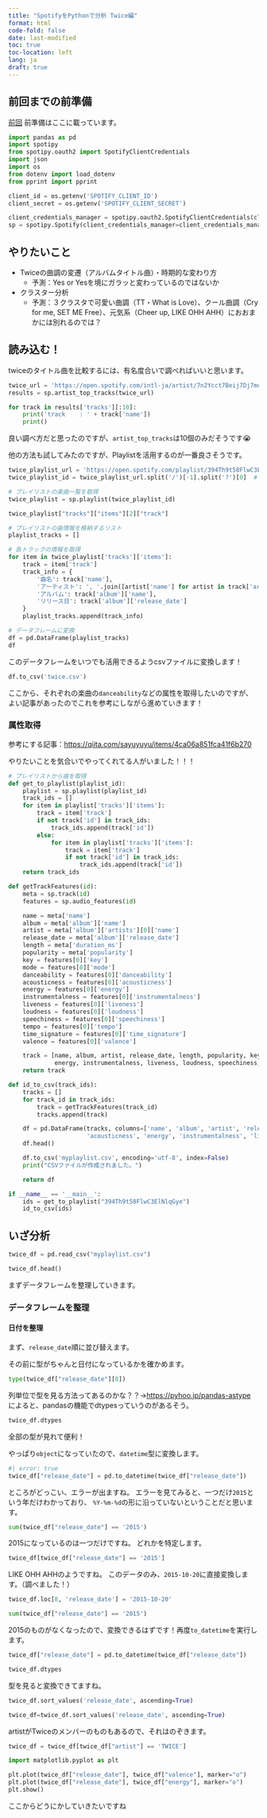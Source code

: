 ```yaml
---
title: "SpotifyをPythonで分析 Twice編"
format: html
code-fold: false
date: last-modified
toc: true
toc-location: left
lang: ja
draft: true
---
```


## 前回までの前準備

[前回](/spotify-basis.html) 前準備はここに載っています。

```python
import pandas as pd
import spotipy
from spotipy.oauth2 import SpotifyClientCredentials
import json
import os
from dotenv import load_dotenv
from pprint import pprint

client_id = os.getenv('SPOTIFY_CLIENT_ID')
client_secret = os.getenv('SPOTIFY_CLIENT_SECRET')

client_credentials_manager = spotipy.oauth2.SpotifyClientCredentials(client_id, client_secret)
sp = spotipy.Spotify(client_credentials_manager=client_credentials_manager)
```

## やりたいこと

- Twiceの曲調の変遷（アルバムタイトル曲）・時期的な変わり方
  - 予測：Yes or Yesを境にガラッと変わっているのではないか
- クラスター分析
  - 予測：３クラスタで可愛い曲調（TT・What is Love）、クール曲調（Cry for me, SET ME Free）、元気系（Cheer up, LIKE OHH AHH）におおまかには別れるのでは？

## 読み込む！

twiceのタイトル曲を比較するには、有名度合いで調べればいいと思います。

```python
twice_url = 'https://open.spotify.com/intl-ja/artist/7n2Ycct7Beij7Dj7meI4X0?si=wpbUsAFKTz634tK-rLZenA'
results = sp.artist_top_tracks(twice_url)
```

```python
for track in results['tracks'][:10]:
    print('track    : ' + track['name'])
    print()
```

良い調べ方だと思ったのですが、`artist_top_tracks`は10個のみだそうです😭


他の方法も試してみたのですが、Playlistを活用するのが一番良さそうです。


```python
twice_playlist_url = 'https://open.spotify.com/playlist/394Th9t58FlwC3ElNlqGye?si=e18959b04e0c4b48'
twice_playlist_id = twice_playlist_url.split('/')[-1].split('?')[0]  #プレイリストIDを取得

# プレイリストの楽曲一覧を取得
twice_playlist = sp.playlist(twice_playlist_id)
```

```python
twice_playlist["tracks"]["items"][2]["track"]
```


```python
# プレイリストの曲情報を格納するリスト
playlist_tracks = []

# 各トラックの情報を取得
for item in twice_playlist['tracks']['items']:
    track = item['track']
    track_info = {
        '曲名': track['name'],
        'アーティスト': ', '.join([artist['name'] for artist in track['artists']]),
        'アルバム': track['album']['name'],
        'リリース日': track['album']['release_date']
    }
    playlist_tracks.append(track_info)
```

```python
# データフレームに変換
df = pd.DataFrame(playlist_tracks)
df
```

このデータフレームをいつでも活用できるようcsvファイルに変換します！

```python
df.to_csv('twice.csv') 
```

ここから、それぞれの楽曲の`danceability`などの属性を取得したいのですが、よい記事があったのでこれを参考にしながら進めていきます！

### 属性取得

参考にする記事：[https://qiita.com/sayuyuyu/items/4ca06a851fca41f6b270](https://qiita.com/sayuyuyu/items/4ca06a851fca41f6b270)

やりたいことを気合いでやってくれてる人がいました！！！

```python
# プレイリストから曲を取得
def get_to_playlist(playlist_id):
    playlist = sp.playlist(playlist_id)
    track_ids = []
    for item in playlist['tracks']['items']:
        track = item['track']
        if not track['id'] in track_ids:
            track_ids.append(track['id'])
        else:
            for item in playlist['tracks']['items']:
                track = item['track']
                if not track['id'] in track_ids:
                    track_ids.append(track['id'])
    return track_ids
```

```python
def getTrackFeatures(id):
    meta = sp.track(id)
    features = sp.audio_features(id)

    name = meta['name']
    album = meta['album']['name']
    artist = meta['album']['artists'][0]['name']
    release_date = meta['album']['release_date']
    length = meta['duration_ms']
    popularity = meta['popularity']
    key = features[0]['key']
    mode = features[0]['mode']
    danceability = features[0]['danceability']
    acousticness = features[0]['acousticness']
    energy = features[0]['energy']
    instrumentalness = features[0]['instrumentalness']
    liveness = features[0]['liveness']
    loudness = features[0]['loudness']
    speechiness = features[0]['speechiness']
    tempo = features[0]['tempo']
    time_signature = features[0]['time_signature']
    valence = features[0]['valence']

    track = [name, album, artist, release_date, length, popularity, key, mode, danceability, acousticness,
             energy, instrumentalness, liveness, loudness, speechiness, tempo, time_signature, valence]
    return track
```

```python
def id_to_csv(track_ids):
    tracks = []
    for track_id in track_ids:
        track = getTrackFeatures(track_id)
        tracks.append(track)

    df = pd.DataFrame(tracks, columns=['name', 'album', 'artist', 'release_date', 'length', 'popularity', 'key', 'mode', 'danceability',
                      'acousticness', 'energy', 'instrumentalness', 'liveness', 'loudness', 'speechiness', 'tempo', 'time_signature', 'valence'])
    df.head()

    df.to_csv('myplaylist.csv', encoding='utf-8', index=False)
    print("CSVファイルが作成されました。")

    return df
```

```python
if __name__ == '__main__':
    ids = get_to_playlist("394Th9t58FlwC3ElNlqGye")
    id_to_csv(ids)
```



## いざ分析

```python
twice_df = pd.read_csv("myplaylist.csv")

twice_df.head()
```

まずデータフレームを整理していきます。

### データフレームを整理

#### 日付を整理

まず、`release_date`順に並び替えます。

その前に型がちゃんと日付になっているかを確かめます。

```python
type(twice_df["release_date"][0])
```

列単位で型を見る方法ってあるのかな？？→[https://pyhoo.jp/pandas-astype](https://pyhoo.jp/pandas-astype) によると、pandasの機能でdtypesっていうのがあるそう。

```python
twice_df.dtypes
```

全部の型が見れて便利！

やっぱり`object`になっていたので、`datetime`型に変換します。

```python
#| error: true
twice_df["release_date"] = pd.to_datetime(twice_df["release_date"])
```

ところがどっこい、エラーが出ますね。
エラーを見てみると、一つだけ`2015`という年だけわかっており、 `%Y-%m-%d`の形に沿っていないということだと思います。



```python
sum(twice_df["release_date"] == '2015')
```

2015になっているのは一つだけですね。
どれかを特定します。

```python
twice_df[twice_df["release_date"] == '2015']
```

LIKE OHH AHHのようですね。
このデータのみ、`2015-10-20`に直接変換します。（調べました！）

```python
twice_df.loc[8, 'release_date'] = '2015-10-20'
```

```python
sum(twice_df["release_date"] == '2015')
```

2015のものがなくなったので、変換できるはずです！再度`to_datetime`を実行します。

```python
twice_df["release_date"] = pd.to_datetime(twice_df["release_date"])
```

```python
twice_df.dtypes
```

型を見ると変換できてますね。



```python
twice_df.sort_values('release_date', ascending=True)
```

```python
twice_df=twice_df.sort_values('release_date', ascending=True)
```

artistがTwiceのメンバーのものもあるので、それはのぞきます。

```python
twice_df = twice_df[twice_df["artist"] == 'TWICE']
```

```python
import matplotlib.pyplot as plt

plt.plot(twice_df["release_date"], twice_df["valence"], marker="o")
plt.plot(twice_df["release_date"], twice_df["energy"], marker="o")
plt.show()
```

ここからどうにかしていきたいですね
